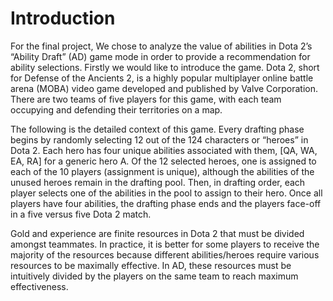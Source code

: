 # Introduction

For the final project, We chose to analyze the value of abilities in Dota 2’s “Ability Draft” (AD) game mode in order to provide a recommendation for ability selections. Firstly we would like to introduce the game. Dota 2, short for Defense of the Ancients 2, is a highly popular multiplayer online battle arena (MOBA) video game developed and published by Valve Corporation. There are two teams of five players for this game, with each team occupying and defending their territories on a map.

The following is the detailed context of this game. Every drafting phase begins by randomly selecting 12 out of the 124 characters or “heroes” in Dota 2. Each hero has four unique abilities associated with them, [QA, WA, EA, RA] for a generic hero A. Of the 12 selected heroes, one is assigned to each of the 10 players (assignment is unique), although the abilities of the unused heroes remain in the drafting pool. Then, in drafting order, each player selects one of the abilities in the pool to assign to their hero. Once all players have four abilities, the drafting phase ends and the players face-off in a five versus five Dota 2 match. 

Gold and experience are finite resources in Dota 2 that must be divided amongst teammates. In practice, it is better for some players to receive the majority of the resources because different abilities/heroes require various resources to be maximally effective. In AD, these resources must be intuitively divided by the players on the same team to reach maximum effectiveness. 
